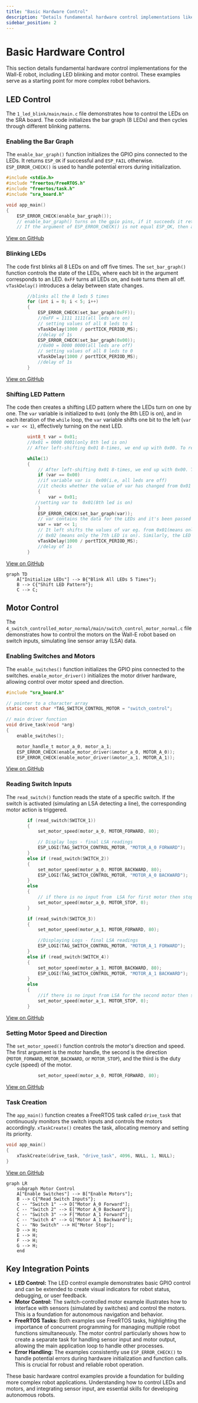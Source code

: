 ```yaml
---
title: "Basic Hardware Control"
description: "Details fundamental hardware control implementations like LED blinking and motor control."
sidebar_position: 2
---
```


# Basic Hardware Control

This section details fundamental hardware control implementations for the Wall-E robot, including LED blinking and motor control. These examples serve as a starting point for more complex robot behaviors.

## LED Control

The `1_led_blink/main/main.c` file demonstrates how to control the LEDs on the SRA board. The code initializes the bar graph (8 LEDs) and then cycles through different blinking patterns.

### Enabling the Bar Graph

The `enable_bar_graph()` function initializes the GPIO pins connected to the LEDs. It returns `ESP_OK` if successful and `ESP_FAIL` otherwise. `ESP_ERROR_CHECK()` is used to handle potential errors during initialization.

```c
#include <stdio.h>
#include "freertos/FreeRTOS.h"
#include "freertos/task.h"
#include "sra_board.h"

void app_main()
{
    ESP_ERROR_CHECK(enable_bar_graph());
    // enable_bar_graph() turns on the gpio pins, if it succeeds it returns ESP_OK else it returns ESP_FAIL
    // If the argument of ESP_ERROR_CHECK() is not equal ESP_OK, then an error message is printed on the console, and abort() is called. 
```

[View on GitHub](https://github.com/SRA-VJTI/Wall-E/blob/master/1_led_blink/main/main.c)

### Blinking LEDs

The code first blinks all 8 LEDs on and off five times. The `set_bar_graph()` function controls the state of the LEDs, where each bit in the argument corresponds to an LED. `0xFF` turns all LEDs on, and `0x00` turns them all off. `vTaskDelay()` introduces a delay between state changes.

```c
        //blinks all the 8 leds 5 times
        for (int i = 0; i < 5; i++)
        {
            ESP_ERROR_CHECK(set_bar_graph(0xFF));
            //0xFF = 1111 1111(all leds are on)
            // setting values of all 8 leds to 1
            vTaskDelay(1000 / portTICK_PERIOD_MS);
            //delay of 1s
            ESP_ERROR_CHECK(set_bar_graph(0x00));
            //0x00 = 0000 0000(all leds are off)
            // setting values of all 8 leds to 0
            vTaskDelay(1000 / portTICK_PERIOD_MS);
            //delay of 1s
        }
```

[View on GitHub](https://github.com/SRA-VJTI/Wall-E/blob/master/1_led_blink/main/main.c)

### Shifting LED Pattern

The code then creates a shifting LED pattern where the LEDs turn on one by one.  The `var` variable is initialized to `0x01` (only the 8th LED is on), and in each iteration of the `while` loop, the `var` variable shifts one bit to the left (`var = var << 1`), effectively turning on the next LED.

```c
        uint8_t var = 0x01;
        //0x01 = 0000 0001(only 8th led is on)
        // After left-shifting 0x01 8-times, we end up with 0x00. To recover the var variable, we initialise it with 0x01.

        while(1)
        {   
            // After left-shifting 0x01 8-times, we end up with 0x00. To recover the var variable, we initialise it with 0x01.
            if (var == 0x00)
            //if variable var is  0x00(i.e, all leds are off)
            //it checks whether the value of var has changed from 0x01 to 0x00.
            {
                var = 0x01;
           //setting var to  0x01(8th led is on)
            }            
            ESP_ERROR_CHECK(set_bar_graph(var));
            // var contains the data for the LEDs and it's been passed as an argument to set_bar_graph() function.
            var = var << 1;
            // It left shifts the values of var eg. from 0x01(means only the 8th led is on) it changes to 
            // 0x02 (means only the 7th LED is on). Similarly, the LED's are turned on one by one from the 8th to the 1st.
            vTaskDelay(1000 / portTICK_PERIOD_MS);
            //delay of 1s
        }
```

[View on GitHub](https://github.com/SRA-VJTI/Wall-E/blob/master/1_led_blink/main/main.c)





```mermaid
graph TD
    A["Initialize LEDs"] --> B{"Blink All LEDs 5 Times"};
    B --> C{"Shift LED Pattern"};
    C --> C;
```



## Motor Control

The `4_switch_controlled_motor_normal/main/switch_control_motor_normal.c` file demonstrates how to control the motors on the Wall-E robot based on switch inputs, simulating line sensor array (LSA) data.

### Enabling Switches and Motors

The `enable_switches()` function initializes the GPIO pins connected to the switches. `enable_motor_driver()` initializes the motor driver hardware, allowing control over motor speed and direction.

```c
#include "sra_board.h"

// pointer to a character array
static const char *TAG_SWITCH_CONTROL_MOTOR = "switch_control";

// main driver function
void drive_task(void *arg)
{
	enable_switches();

	motor_handle_t motor_a_0, motor_a_1;
	ESP_ERROR_CHECK(enable_motor_driver(&motor_a_0, MOTOR_A_0));
	ESP_ERROR_CHECK(enable_motor_driver(&motor_a_1, MOTOR_A_1));
```

[View on GitHub](https://github.com/SRA-VJTI/Wall-E/blob/master/4_switch_controlled_motor_normal/main/switch_control_motor_normal.c)

### Reading Switch Inputs

The `read_switch()` function reads the state of a specific switch. If the switch is activated (simulating an LSA detecting a line), the corresponding motor action is triggered.

```c
		if (read_switch(SWITCH_1))
		{
			set_motor_speed(motor_a_0, MOTOR_FORWARD, 80);

			// Display logs - final LSA readings
			ESP_LOGI(TAG_SWITCH_CONTROL_MOTOR, "MOTOR_A_0 FORWARD");
		}
		else if (read_switch(SWITCH_2))
		{
			set_motor_speed(motor_a_0, MOTOR_BACKWARD, 80);
			ESP_LOGI(TAG_SWITCH_CONTROL_MOTOR, "MOTOR_A_0 BACKWARD");
		}
		else
		{
			// if there is no input from  LSA for first motor then stop the motor, this stops the motor if the previous 80 duty cycles are not completed
			set_motor_speed(motor_a_0, MOTOR_STOP, 0);
		}

		if (read_switch(SWITCH_3))
		{
			set_motor_speed(motor_a_1, MOTOR_FORWARD, 80);

			//Displaying Logs - final LSA readings
			ESP_LOGI(TAG_SWITCH_CONTROL_MOTOR, "MOTOR_A_1 FORWARD");
		}
		else if (read_switch(SWITCH_4))
		{
			set_motor_speed(motor_a_1, MOTOR_BACKWARD, 80);
			ESP_LOGI(TAG_SWITCH_CONTROL_MOTOR, "MOTOR_A_1 BACKWARD");
		}
		else
		{
			//if there is no input from LSA for the second motor then stop the motor
			set_motor_speed(motor_a_1, MOTOR_STOP, 0);
		}
```

[View on GitHub](https://github.com/SRA-VJTI/Wall-E/blob/master/4_switch_controlled_motor_normal/main/switch_control_motor_normal.c)

### Setting Motor Speed and Direction

The `set_motor_speed()` function controls the motor's direction and speed. The first argument is the motor handle, the second is the direction (`MOTOR_FORWARD`, `MOTOR_BACKWARD`, or `MOTOR_STOP`), and the third is the duty cycle (speed) of the motor.

```c
			set_motor_speed(motor_a_0, MOTOR_FORWARD, 80);
```

[View on GitHub](https://github.com/SRA-VJTI/Wall-E/blob/master/4_switch_controlled_motor_normal/main/switch_control_motor_normal.c)

### Task Creation

The `app_main()` function creates a FreeRTOS task called `drive_task` that continuously monitors the switch inputs and controls the motors accordingly. `xTaskCreate()` creates the task, allocating memory and setting its priority.

```c
void app_main()
{
	xTaskCreate(&drive_task, "drive_task", 4096, NULL, 1, NULL);
}
```

[View on GitHub](https://github.com/SRA-VJTI/Wall-E/blob/master/4_switch_controlled_motor_normal/main/switch_control_motor_normal.c)





```mermaid
graph LR
    subgraph Motor Control
    A["Enable Switches"] --> B["Enable Motors"];
    B --> C{"Read Switch Inputs"};
    C -- "Switch 1" --> D["Motor A_0 Forward"];
    C -- "Switch 2" --> E["Motor A_0 Backward"];
    C -- "Switch 3" --> F["Motor A_1 Forward"];
    C -- "Switch 4" --> G["Motor A_1 Backward"];
    C -- "No Switch" --> H["Motor Stop"];
    D --> H;
    E --> H;
    F --> H;
    G --> H;
    end
```



## Key Integration Points

- **LED Control:** The LED control example demonstrates basic GPIO control and can be extended to create visual indicators for robot status, debugging, or user feedback.
- **Motor Control:** The switch-controlled motor example illustrates how to interface with sensors (simulated by switches) and control the motors. This is a foundation for autonomous navigation and behavior.
- **FreeRTOS Tasks:** Both examples use FreeRTOS tasks, highlighting the importance of concurrent programming for managing multiple robot functions simultaneously.  The motor control particularly shows how to create a separate task for handling sensor input and motor output, allowing the main application loop to handle other processes.
- **Error Handling:** The examples consistently use `ESP_ERROR_CHECK()` to handle potential errors during hardware initialization and function calls. This is crucial for robust and reliable robot operation.

These basic hardware control examples provide a foundation for building more complex robot applications. Understanding how to control LEDs and motors, and integrating sensor input, are essential skills for developing autonomous robots.
```